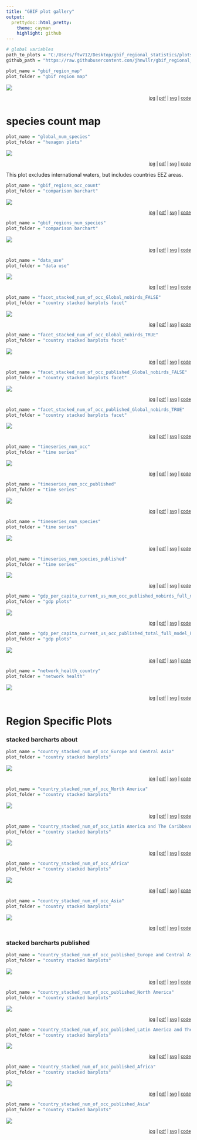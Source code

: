 ```yaml
---
title: "GBIF plot gallery"
output:
  prettydoc::html_pretty:
    theme: cayman
    highlight: github
---
```



```R
# global variables 
path_to_plots = "C:/Users/ftw712/Desktop/gbif_regional_statistics/plots/"
github_path = "https://raw.githubusercontent.com/jhnwllr/gbif_regional_statistics/master/plots/"
```


```R
plot_name = "gbif_region_map"
plot_folder = "gbif region map"
```

![](`r path_to_plots`/`r plot_folder`/svg/`r plot_name`.svg)

<div style="text-align:right;"><sub>
[jpg](`r github_path`/gbif region map/jpg/`r plot_name`.jpg) | 
[pdf](`r github_path`/gbif region map/pdf/`r plot_name`.pdf) | 
[svg](`r github_path`/gbif region map/svg/`r plot_name`.svg) | 
[code](https://github.com/jhnwllr/gbif_regional_statistics)
</div>

# species count map

```R
plot_name = "global_num_species"
plot_folder = "hexagon plots"
```

![](`r path_to_plots`/`r plot_folder`/svg/`r plot_name`.svg)

<div style="text-align:right;"><sub>
[jpg](`r github_path`/`r plot_folder`/jpg/`r plot_name`.jpg) | 
[pdf](`r github_path`/`r plot_folder`/pdf/`r plot_name`.pdf) | 
[svg](`r github_path`/`r plot_folder`/svg/`r plot_name`.svg) | 
[code](https://github.com/jhnwllr/gbif_regional_statistics)
</div>

This plot excludes international waters, but includes countries EEZ areas. 

```R
plot_name = "gbif_regions_occ_count"
plot_folder = "comparison barchart"
```

![](`r path_to_plots`/`r plot_folder`/svg/`r plot_name`.svg)

<div style="text-align:right;"><sub>
[jpg](`r github_path`/`r plot_folder`/jpg/`r plot_name`.jpg) | 
[pdf](`r github_path`/`r plot_folder`/pdf/`r plot_name`.pdf) | 
[svg](`r github_path`/`r plot_folder`/svg/`r plot_name`.svg) | 
[code](https://github.com/jhnwllr/gbif_regional_statistics)
</div>

```R
plot_name = "gbif_regions_num_species"
plot_folder = "comparison barchart"
```

![](`r path_to_plots`/`r plot_folder`/svg/`r plot_name`.svg)

<div style="text-align:right;"><sub>
[jpg](`r github_path`/`r plot_folder`/jpg/`r plot_name`.jpg) | 
[pdf](`r github_path`/`r plot_folder`/pdf/`r plot_name`.pdf) | 
[svg](`r github_path`/`r plot_folder`/svg/`r plot_name`.svg) | 
[code](https://github.com/jhnwllr/gbif_regional_statistics)
</div>

```R
plot_name = "data_use"
plot_folder = "data use"
```

![](`r path_to_plots`/`r plot_folder`/svg/`r plot_name`.svg)

<div style="text-align:right;"><sub>
[jpg](`r github_path`/`r plot_folder`/jpg/`r plot_name`.jpg) | 
[pdf](`r github_path`/`r plot_folder`/pdf/`r plot_name`.pdf) | 
[svg](`r github_path`/`r plot_folder`/svg/`r plot_name`.svg) | 
[code](https://github.com/jhnwllr/gbif_regional_statistics)
</div>


```R
plot_name = "facet_stacked_num_of_occ_Global_nobirds_FALSE"
plot_folder = "country stacked barplots facet"
```

![](`r path_to_plots`/`r plot_folder`/svg/`r plot_name`.svg)

<div style="text-align:right;"><sub>
[jpg](`r github_path`/`r plot_folder`/jpg/`r plot_name`.jpg) | 
[pdf](`r github_path`/`r plot_folder`/pdf/`r plot_name`.pdf) | 
[svg](`r github_path`/`r plot_folder`/svg/`r plot_name`.svg) | 
[code](https://github.com/jhnwllr/gbif_regional_statistics)
</div>

```R
plot_name = "facet_stacked_num_of_occ_Global_nobirds_TRUE"
plot_folder = "country stacked barplots facet"
```

![](`r path_to_plots`/`r plot_folder`/svg/`r plot_name`.svg)

<div style="text-align:right;"><sub>
[jpg](`r github_path`/`r plot_folder`/jpg/`r plot_name`.jpg) | 
[pdf](`r github_path`/`r plot_folder`/pdf/`r plot_name`.pdf) | 
[svg](`r github_path`/`r plot_folder`/svg/`r plot_name`.svg) | 
[code](https://github.com/jhnwllr/gbif_regional_statistics)
</div>


```R
plot_name = "facet_stacked_num_of_occ_published_Global_nobirds_FALSE"
plot_folder = "country stacked barplots facet"
```

![](`r path_to_plots`/`r plot_folder`/svg/`r plot_name`.svg)

<div style="text-align:right;"><sub>
[jpg](`r github_path`/`r plot_folder`/jpg/`r plot_name`.jpg) | 
[pdf](`r github_path`/`r plot_folder`/pdf/`r plot_name`.pdf) | 
[svg](`r github_path`/`r plot_folder`/svg/`r plot_name`.svg) | 
[code](https://github.com/jhnwllr/gbif_regional_statistics)
</div>

```R
plot_name = "facet_stacked_num_of_occ_published_Global_nobirds_TRUE"
plot_folder = "country stacked barplots facet"
```

![](`r path_to_plots`/`r plot_folder`/svg/`r plot_name`.svg)

<div style="text-align:right;"><sub>
[jpg](`r github_path`/`r plot_folder`/jpg/`r plot_name`.jpg) | 
[pdf](`r github_path`/`r plot_folder`/pdf/`r plot_name`.pdf) | 
[svg](`r github_path`/`r plot_folder`/svg/`r plot_name`.svg) | 
[code](https://github.com/jhnwllr/gbif_regional_statistics)
</div>

```R
plot_name = "timeseries_num_occ"
plot_folder = "time series"
```

![](`r path_to_plots`/`r plot_folder`/svg/`r plot_name`.svg)

<div style="text-align:right;"><sub>
[jpg](`r github_path`/`r plot_folder`/jpg/`r plot_name`.jpg) | 
[pdf](`r github_path`/`r plot_folder`/pdf/`r plot_name`.pdf) | 
[svg](`r github_path`/`r plot_folder`/svg/`r plot_name`.svg) | 
[code](https://github.com/jhnwllr/gbif_regional_statistics)
</div>

```R
plot_name = "timeseries_num_occ_published"
plot_folder = "time series"
```

![](`r path_to_plots`/`r plot_folder`/svg/`r plot_name`.svg)

<div style="text-align:right;"><sub>
[jpg](`r github_path`/`r plot_folder`/jpg/`r plot_name`.jpg) | 
[pdf](`r github_path`/`r plot_folder`/pdf/`r plot_name`.pdf) | 
[svg](`r github_path`/`r plot_folder`/svg/`r plot_name`.svg) | 
[code](https://github.com/jhnwllr/gbif_regional_statistics)
</div>

```R
plot_name = "timeseries_num_species"
plot_folder = "time series"
```

![](`r path_to_plots`/`r plot_folder`/svg/`r plot_name`.svg)

<div style="text-align:right;"><sub>
[jpg](`r github_path`/`r plot_folder`/jpg/`r plot_name`.jpg) | 
[pdf](`r github_path`/`r plot_folder`/pdf/`r plot_name`.pdf) | 
[svg](`r github_path`/`r plot_folder`/svg/`r plot_name`.svg) | 
[code](https://github.com/jhnwllr/gbif_regional_statistics)
</div>

```R
plot_name = "timeseries_num_species_published"
plot_folder = "time series"
```

![](`r path_to_plots`/`r plot_folder`/svg/`r plot_name`.svg)

<div style="text-align:right;"><sub>
[jpg](`r github_path`/`r plot_folder`/jpg/`r plot_name`.jpg) | 
[pdf](`r github_path`/`r plot_folder`/pdf/`r plot_name`.pdf) | 
[svg](`r github_path`/`r plot_folder`/svg/`r plot_name`.svg) | 
[code](https://github.com/jhnwllr/gbif_regional_statistics)
</div>


```R
plot_name = "gdp_per_capita_current_us_num_occ_published_nobirds_full_model_FALSE"
plot_folder = "gdp plots"
```

![](`r path_to_plots`/`r plot_folder`/svg/`r plot_name`.svg)

<div style="text-align:right;"><sub>
[jpg](`r github_path`/`r plot_folder`/jpg/`r plot_name`.jpg) | 
[pdf](`r github_path`/`r plot_folder`/pdf/`r plot_name`.pdf) | 
[svg](`r github_path`/`r plot_folder`/svg/`r plot_name`.svg) | 
[code](https://github.com/jhnwllr/gbif_regional_statistics)
</div>

```R
plot_name = "gdp_per_capita_current_us_occ_published_total_full_model_FALSE"
plot_folder = "gdp plots"
```

![](`r path_to_plots`/`r plot_folder`/svg/`r plot_name`.svg)

<div style="text-align:right;"><sub>
[jpg](`r github_path`/`r plot_folder`/jpg/`r plot_name`.jpg) | 
[pdf](`r github_path`/`r plot_folder`/pdf/`r plot_name`.pdf) | 
[svg](`r github_path`/`r plot_folder`/svg/`r plot_name`.svg) | 
[code](https://github.com/jhnwllr/gbif_regional_statistics)
</div>

```R
plot_name = "network_health_country"
plot_folder = "network health"
```

![](`r path_to_plots`/`r plot_folder`/svg/`r plot_name`.svg)

<div style="text-align:right;"><sub>
[jpg](`r github_path`/`r plot_folder`/jpg/`r plot_name`.jpg) | 
[pdf](`r github_path`/`r plot_folder`/pdf/`r plot_name`.pdf) | 
[svg](`r github_path`/`r plot_folder`/svg/`r plot_name`.svg) | 
[code](https://github.com/jhnwllr/gbif_regional_statistics)
</div>


# Region Specific Plots 

### stacked barcharts about

```R
plot_name = "country_stacked_num_of_occ_Europe and Central Asia"
plot_folder = "country stacked barplots"
```

![](`r path_to_plots`/`r plot_folder`/svg/`r plot_name`.svg)

<div style="text-align:right;"><sub>
[jpg](`r github_path`/`r plot_folder`/jpg/`r plot_name`.jpg) | 
[pdf](`r github_path`/`r plot_folder`/pdf/`r plot_name`.pdf) | 
[svg](`r github_path`/`r plot_folder`/svg/`r plot_name`.svg) | 
[code](https://github.com/jhnwllr/gbif_regional_statistics)
</div>

```R
plot_name = "country_stacked_num_of_occ_North America"
plot_folder = "country stacked barplots"
```

![](`r path_to_plots`/`r plot_folder`/svg/`r plot_name`.svg)

<div style="text-align:right;"><sub>
[jpg](`r github_path`/`r plot_folder`/jpg/`r plot_name`.jpg) | 
[pdf](`r github_path`/`r plot_folder`/pdf/`r plot_name`.pdf) | 
[svg](`r github_path`/`r plot_folder`/svg/`r plot_name`.svg) | 
[code](https://github.com/jhnwllr/gbif_regional_statistics)
</div>

```R
plot_name = "country_stacked_num_of_occ_Latin America and The Caribbean"
plot_folder = "country stacked barplots"
```

![](`r path_to_plots`/`r plot_folder`/svg/`r plot_name`.svg)

<div style="text-align:right;"><sub>
[jpg](`r github_path`/`r plot_folder`/jpg/`r plot_name`.jpg) | 
[pdf](`r github_path`/`r plot_folder`/pdf/`r plot_name`.pdf) | 
[svg](`r github_path`/`r plot_folder`/svg/`r plot_name`.svg) | 
[code](https://github.com/jhnwllr/gbif_regional_statistics)
</div>

```R
plot_name = "country_stacked_num_of_occ_Africa"
plot_folder = "country stacked barplots"
```

![](`r path_to_plots`/`r plot_folder`/svg/`r plot_name`.svg)

<div style="text-align:right;"><sub>
[jpg](`r github_path`/`r plot_folder`/jpg/`r plot_name`.jpg) | 
[pdf](`r github_path`/`r plot_folder`/pdf/`r plot_name`.pdf) | 
[svg](`r github_path`/`r plot_folder`/svg/`r plot_name`.svg) | 
[code](https://github.com/jhnwllr/gbif_regional_statistics)
</div>

```R
plot_name = "country_stacked_num_of_occ_Asia"
plot_folder = "country stacked barplots"
```

![](`r path_to_plots`/`r plot_folder`/svg/`r plot_name`.svg)

<div style="text-align:right;"><sub>
[jpg](`r github_path`/`r plot_folder`/jpg/`r plot_name`.jpg) | 
[pdf](`r github_path`/`r plot_folder`/pdf/`r plot_name`.pdf) | 
[svg](`r github_path`/`r plot_folder`/svg/`r plot_name`.svg) | 
[code](https://github.com/jhnwllr/gbif_regional_statistics)
</div>

### stacked barcharts published

```R
plot_name = "country_stacked_num_of_occ_published_Europe and Central Asia"
plot_folder = "country stacked barplots"
```

![](`r path_to_plots`/`r plot_folder`/svg/`r plot_name`.svg)

<div style="text-align:right;"><sub>
[jpg](`r github_path`/`r plot_folder`/jpg/`r plot_name`.jpg) | 
[pdf](`r github_path`/`r plot_folder`/pdf/`r plot_name`.pdf) | 
[svg](`r github_path`/`r plot_folder`/svg/`r plot_name`.svg) | 
[code](https://github.com/jhnwllr/gbif_regional_statistics)
</div>

```R
plot_name = "country_stacked_num_of_occ_published_North America"
plot_folder = "country stacked barplots"
```

![](`r path_to_plots`/`r plot_folder`/svg/`r plot_name`.svg)

<div style="text-align:right;"><sub>
[jpg](`r github_path`/`r plot_folder`/jpg/`r plot_name`.jpg) | 
[pdf](`r github_path`/`r plot_folder`/pdf/`r plot_name`.pdf) | 
[svg](`r github_path`/`r plot_folder`/svg/`r plot_name`.svg) | 
[code](https://github.com/jhnwllr/gbif_regional_statistics)
</div>

```R
plot_name = "country_stacked_num_of_occ_published_Latin America and The Caribbean"
plot_folder = "country stacked barplots"
```

![](`r path_to_plots`/`r plot_folder`/svg/`r plot_name`.svg)

<div style="text-align:right;"><sub>
[jpg](`r github_path`/`r plot_folder`/jpg/`r plot_name`.jpg) | 
[pdf](`r github_path`/`r plot_folder`/pdf/`r plot_name`.pdf) | 
[svg](`r github_path`/`r plot_folder`/svg/`r plot_name`.svg) | 
[code](https://github.com/jhnwllr/gbif_regional_statistics)
</div>

```R
plot_name = "country_stacked_num_of_occ_published_Africa"
plot_folder = "country stacked barplots"
```

![](`r path_to_plots`/`r plot_folder`/svg/`r plot_name`.svg)

<div style="text-align:right;"><sub>
[jpg](`r github_path`/`r plot_folder`/jpg/`r plot_name`.jpg) | 
[pdf](`r github_path`/`r plot_folder`/pdf/`r plot_name`.pdf) | 
[svg](`r github_path`/`r plot_folder`/svg/`r plot_name`.svg) | 
[code](https://github.com/jhnwllr/gbif_regional_statistics)
</div>

```R
plot_name = "country_stacked_num_of_occ_published_Asia"
plot_folder = "country stacked barplots"
```

![](`r path_to_plots`/`r plot_folder`/svg/`r plot_name`.svg)

<div style="text-align:right;"><sub>
[jpg](`r github_path`/`r plot_folder`/jpg/`r plot_name`.jpg) | 
[pdf](`r github_path`/`r plot_folder`/pdf/`r plot_name`.pdf) | 
[svg](`r github_path`/`r plot_folder`/svg/`r plot_name`.svg) | 
[code](https://github.com/jhnwllr/gbif_regional_statistics)
</div>



